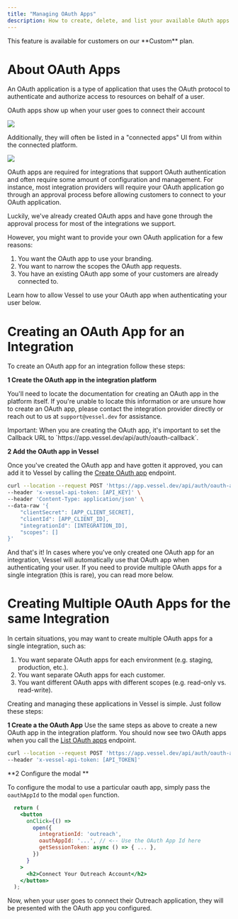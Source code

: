```yaml
---
title: "Managing OAuth Apps"
description: How to create, delete, and list your available OAuth apps
---
```


<Warning>
  This feature is available for customers on our **Custom** plan.
</Warning>

# About OAuth Apps

An OAuth application is a type of application that uses the OAuth protocol to authenticate and authorize access to resources on behalf of a user.

OAuth apps show up when your user goes to connect their account

<Frame caption="What your user sees when they connect their integration">
  <img src="/images/auth/connection.png" />
</Frame>

Additionally, they will often be listed in a "connected apps" UI from within the connected platform.

<Frame caption="The Hubspot Connected Apps page showing the Vessel App after the user connected">
  <img src="/images/auth/connected-apps.png" />
</Frame>

OAuth apps are required for integrations that support OAuth authentication and often require some amount of configuration and management. For instance, most integration providers will require your OAuth application go through an approval process before allowing customers to connect to your OAuth application.

Luckily, we've already created OAuth apps and have gone through the approval process for most of the integrations we support.

However, you might want to provide your own OAuth application for a few reasons:

1. You want the OAuth app to use your branding.
2. You want to narrow the scopes the OAuth app requests.
3. You have an existing OAuth app some of your customers are already connected to.

Learn how to allow Vessel to use your OAuth app when authenticating your user below.

# Creating an OAuth App for an Integration

To create an OAuth app for an integration follow these steps:

**1 Create the OAuth app in the integration platform**

You'll need to locate the documentation for creating an OAuth app in the platform itself. If you're unable to locate this information or are unsure how to create an OAuth app, please contact the integration provider directly or reach out to us at `support@vessel.dev` for assistance.

<Warning>
  Important: When you are creating the OAuth app, it's important to set the
  Callback URL to `https://app.vessel.dev/api/auth/oauth-callback`.
</Warning>

**2 Add the OAuth app in Vessel**

Once you've created the OAuth app and have gotten it approved, you can add it to Vessel by calling the [Create OAuth app](/pages/home/api-reference/post-oauth-app) endpoint.

```bash Terminal
curl --location --request POST 'https://app.vessel.dev/api/auth/oauth-apps/create' \
--header 'x-vessel-api-token: [API_KEY]' \
--header 'Content-Type: application/json' \
--data-raw '{
    "clientSecret": [APP_CLIENT_SECRET],
    "clientId": [APP_CLIENT_ID],
    "integrationId": [INTEGRATION_ID],
    "scopes": []
}'
```

And that's it! In cases where you've only created one OAuth app for an integration, Vessel will automatically use that OAuth app when authenticating your user. If you need to provide multiple OAuth apps for a single integration (this is rare), you can read more below.

# Creating Multiple OAuth Apps for the same Integration

In certain situations, you may want to create multiple OAuth apps for a single integration, such as:

1. You want separate OAuth apps for each environment (e.g. staging, production, etc.).
2. You want separate OAuth apps for each customer.
3. You want different OAuth apps with different scopes (e.g. read-only vs. read-write).

Creating and managing these applications in Vessel is simple. Just follow these steps:

**1 Create a the OAuth App**
Use the same steps as above to create a new OAuth app in the integration platform. You should now see two OAuth apps when you call the [List OAuth apps](/pages/home/api-reference/get-all-oauth-apps) endpoint.

```bash Terminal
curl --location --request POST 'https://app.vessel.dev/api/auth/oauth-apps/list' \
--header 'x-vessel-api-token: [API_TOKEN]'
```

**2 Configure the modal **

To configure the modal to use a particular oauth app, simply pass the `oauthAppId` to the modal `open` function.

```jsx React
  return (
    <button
      onClick={() =>
        open({
          integrationId: 'outreach',
          oauthAppId: '...', // <-- Use the OAuth App Id here
          getSessionToken: async () => { ... },
        })
      }
    >
      <h2>Connect Your Outreach Account</h2>
    </button>
  );
```

Now, when your user goes to connect their Outreach application, they will be presented with the OAuth app you configured.
